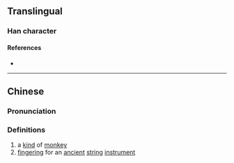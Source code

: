 {{character info}}
==Translingual==

===Han character===
{{Han char|rn=9|rad=人|as=09|sn=11|four=|canj=ONHD|ids=⿰亻柔}}

====References====
* {{Han ref|kx=0112.071|hdz=10198.070|uh=3471|ud=13425}}

----

==Chinese==
{{zh-forms}}

===Pronunciation===
{{zh-pron
|m=rǎo
|c=nau4
|mc=
|oc=
|ma=
|cat=n
}}

===Definitions===
{{zh-hanzi}}

# a [[kind]] of [[monkey]]
# [[fingering]] for an [[ancient]] [[string]] [[instrument]]